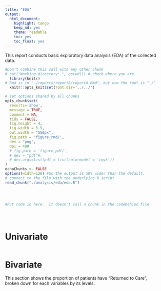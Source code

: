 ```yaml
---
title: "EDA"
output:
  html_document: 
    highlight: tango
    keep_md: yes
    theme: readable
    toc: yes
    toc_float: yes
---
```

This report conducts basic exploratory data analysis (EDA) of the collected data. 

<!-- These two chunks should be added in the beginning of every .Rmd that you want to source an .R script -->
<!--  The 1st mandatory chunck  -->
<!--  Set the working directory to the repository's base directory -->
```r
#Don't combine this call with any other chunk 
# cat("Working directory: ", getwd()) # check where you are
  library(knitr)
# Rmd is in "./reports/reportA/reportA.Rmd", but now the root is "./"
  knitr::opts_knit$set(root.dir='../../') 
```

<!--  The 2nd mandatory chunck  -->
<!-- Set the report-wide options, and point to the external code file. -->
```r
# set options shared by all chunks
opts_chunk$set(
  results='show', 
  message = TRUE,
  comment = NA, 
  tidy = FALSE,
  fig.height = 4, 
  fig.width = 5.5, 
  out.width = "550px",
  fig.path = 'figure_rmd/',     
  dev = "png",
  dpi = 400
  # fig.path = 'figure_pdf/',     
  # dev = "pdf"#,
  # dev.args=list(pdf = list(colormodel = 'cmyk'))
)
echoChunks <- FALSE
options(width=120) #So the output is 50% wider than the default.
# connect to the file with the underlying R script  
read_chunk("./analysis/eda/eda.R") 
```


<!-- Load 'sourced' R files.  Suppress the output when loading packages. --> 
```r
```


<!-- Load the sources.  Suppress the output when loading sources. --> 
```r
```


<!-- Load any Global functions and variables declared in the R file.  Suppress the output. --> 
```r
```

<!-- Declare any global functions specific to a Rmd output.  Suppress the output. --> 
```r
#Put code in here.  It doesn't call a chunk in the codebehind file.
```

<!-- Load the datasets.   -->
```r
```

<!-- Inspect the datasets.   -->
```r
```

<!-- Tweak the datasets.   -->
```r
```

# Univariate 
<!-- Basic graph view.   -->
```r
```

# Bivariate 
This section shows the proportion of patients have "Returned to Care", broken down for each variables by its levels. 

<!-- Basic graph view.   -->
```r
```



